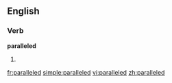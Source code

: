 ==English==

===Verb===
'''paralleled'''

#{{present participle of|parallel}}

[[fr:paralleled]]
[[simple:paralleled]]
[[vi:paralleled]]
[[zh:paralleled]]